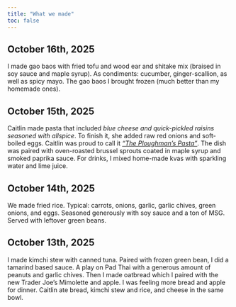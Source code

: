 ```yaml
---
title: "What we made" 
toc: false
---
```


## October 16th, 2025
I made gao baos with fried tofu and wood ear and shitake mix (braised in soy sauce and maple syrup). As condiments: cucumber, ginger-scallion, as well as spicy mayo. The gao baos I brought frozen (much better than my homemade ones). 

## October 15th, 2025
Caitlin made pasta that included *blue cheese and quick-pickled raisins seasoned with allspice*. To finish it, she added raw red onions and soft-boiled eggs. Caitlin was proud to call it [*"The Ploughman's Pasta"*](/posts/pasta_bc_raisin.qmd). The dish was paired with oven-roasted brussel sprouts coated in maple syrup and smoked paprika sauce. For drinks, I mixed home-made kvas with sparkling water and lime juice. 

## October 14th, 2025
We made fried rice. Typical: carrots, onions, garlic, garlic chives, green onions, and eggs. Seasoned generously with soy sauce and a ton of MSG. Served with leftover green beans.

## October 13th, 2025
I made kimchi stew with canned tuna. Paired with frozen green bean, I did a tamarind based sauce. A play on Pad Thai with a generous amount of peanuts and garlic chives. Then I made oatbread which I paired with the new Trader Joe's Mimolette and apple. I was feeling more bread and apple for dinner. Caitlin ate bread, kimchi stew and rice, and cheese in the same bowl.